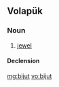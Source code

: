 ==Volapük==

===Noun===
{{vo-noun}}

# [[jewel]]

====Declension====
{{vo-decl-noun}}

[[mg:bijut]]
[[vo:bijut]]